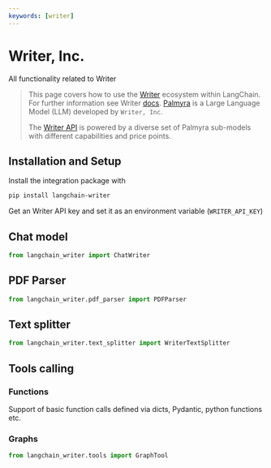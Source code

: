 ```yaml
---
keywords: [writer]
---
```


# Writer, Inc.

All functionality related to Writer


>This page covers how to use the [Writer](https://writer.com/) ecosystem within LangChain. For further information see Writer [docs](https://dev.writer.com/home/introduction).
>[Palmyra](https://writer.com/blog/palmyra/) is a Large Language Model (LLM) developed by `Writer, Inc`.
>
>The [Writer API](https://dev.writer.com/api-guides/introduction) is powered by a diverse set of Palmyra sub-models with different capabilities and price points.

## Installation and Setup

Install the integration package with
```bash
pip install langchain-writer
```

Get an Writer API key and set it as an environment variable (`WRITER_API_KEY`)

## Chat model

```python
from langchain_writer import ChatWriter
```

## PDF Parser


```python
from langchain_writer.pdf_parser import PDFParser
```

## Text splitter

```python
from langchain_writer.text_splitter import WriterTextSplitter
```

## Tools calling

### Functions

Support of basic function calls defined via dicts, Pydantic, python functions etc.

### Graphs

```python
from langchain_writer.tools import GraphTool
```
